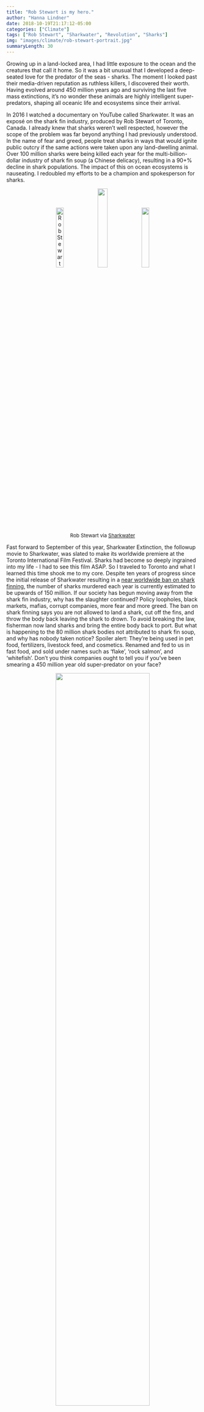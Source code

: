 ```yaml
---
title: "Rob Stewart is my hero."
author: "Hanna Lindner"
date: 2018-10-19T21:17:12-05:00
categories: ["Climate"]
tags: ["Rob Stewart", "Sharkwater", "Revolution", "Sharks"]
img: "images/climate/rob-stewart-portrait.jpg"
summaryLength: 30
---
```


Growing up in a land-locked area, I had little exposure to the ocean and the creatures that call it home. So it was a bit unusual that I developed a deep-seated love for the predator of the seas - sharks. The moment I looked past their media-driven reputation as ruthless killers, I discovered their worth. Having evolved around 450 million years ago and surviving the last five mass extinctions, it's no wonder these animals are highly intelligent super-predators, shaping all oceanic life and ecosystems since their arrival.  

In 2016 I watched a documentary on YouTube called Sharkwater. It was an exposé on the shark fin industry, produced by Rob Stewart of Toronto, Canada. I already knew that sharks weren't well respected, however the scope of the problem was far beyond anything I had previously understood. In the name of fear and greed, people treat sharks in ways that would ignite public outcry if the same actions were taken upon any land-dwelling animal. Over 100 million sharks were being killed each year for the multi-billion-dollar industry of shark fin soup (a Chinese delicacy), resulting in a 90+\% decline in shark populations. The impact of this on ocean ecosystems is nauseating. I redoubled my efforts to be a champion and spokesperson for sharks.

<center>
[![Rob Stewart](/images/climate/sharkwater1.png){ width=20% }](https://www.hannalindner.com/climate/sharkwater1.png)
[![](/images/climate/revolution1.jpg){ width=23% }](https://www.hannalindner.com/climate/revolution1.jpg)
[![](/images/climate/sharkwater2.jpeg){ width=20% }](https://www.hannalindner.com/climate/sharkwater2.jpeg)  
<font size="2"> 
Rob Stewart via [Sharkwater](https://www.sharkwater.com/)
</font>
</center>

Fast forward to September of this year, Sharkwater Extinction, the followup movie to Sharkwater, was slated to make its worldwide premiere at the Toronto International Film Festival. Sharks had become so deeply ingrained into my life - I had to see this film ASAP. So I traveled to Toronto and what I learned this time shook me to my core. Despite ten years of progress since the initial release of Sharkwater resulting in a [near worldwide ban on shark finning](https://awionline.org/content/international-shark-finning-bans-and-policies), the number of sharks murdered each year is currently estimated to be upwards of 150 million. If our society has begun moving away from the shark fin industry, why has the slaughter continued? Policy loopholes, black markets, mafias, corrupt companies, more fear and more greed. The ban on shark finning says you are not allowed to land a shark, cut off the fins, and throw the body back leaving the shark to drown. To avoid breaking the law, fisherman now land sharks and bring the entire body back to port. But what is happening to the 80 million shark bodies not attributed to shark fin soup, and why has nobody taken notice? Spoiler alert: They're being used in pet food, fertilizers, livestock feed, and cosmetics. Renamed and fed to us in fast food, and sold under names such as 'flake', 'rock salmon', and 'whitefish'. Don't you think companies ought to tell you if you've been smearing a 450 million year old super-predator on your face?  

<center>
[![](/images/climate/sharkbodies.jpg){ width=70% }](https://www.hannalindner.com/climate/sharkbodies.jpg)  
<font size="2"> 
Rob Stewart via [The Tribute](https://www.tribute.ca/news/canadian-filmmaker-rob-stewart-launches-kickstarter-campaign-for-sharkwater-extinction/2016/06/21/)
</font>

</center>

I got back to Philadelphia and I didn't know what to do. I spoke with friends (whom I regard as morally good people) about this revelation and the general response was "Wow, that's crazy." and that's where the conversation ended. Borderline lost, I turned to Rob for guidance. I watched Revolution, his documentary that was released in-between the two Sharkwater films. In the film Rob underscores that the problem stretches far beyond sharks. What's the point of saving sharks, the animals that outlived dinosaurs, if the world's fisheries and forests are projected to be depleted by 2048? If coral reefs, sustaining 25% of ocean life, are estimated to be dead no later than 2070? It's wasn't just about sharks anymore - it's about saving everything, ourselves included.  

Conservation is a tough sell. We tend to live our lives far removed from the destruction we create. Flushing our waste away and tossing out trash, never to be seen again. All day there are societal issues and public matters vying for our attention and money; it's a constant information war. Nobody wants to hear the negative evidence about how we are trashing our planet, because then our morals kick in and we feel the need to behave differently - and that's inconvenient. The last thing any student, working parent, or retired senior wants to do is add 'save the planet' to their to-do list. Yet we've reached a cornerstone where conservation now means preservation of human life on earth, not just the preservation of nature. What information could be more important than that? There is nothing if we don't have planet earth - Mars won't be ready within the next 50 years. Nature can live without us, but we can't live without nature.  

I'm not trying to sell myself as an environmental expert but here's what I've learned. Ocean acidification, caused by enormous amounts of carbon dioxide emissions, is perhaps one of the most pressing threats. Oceans (which take up 90+\% of all habitable space on earth and house up to 80\% of all species) absorb massive amounts of our emissions and pollutants. Due to increases in carbonic acid, anything that builds a skeleton (phytoplankton, fish, coral reefs, etc.) is [subject to dissolution](https://hannalindner.com/climate/calcifyingorganisms.pdf), eliminating keystone species and ecosystems, and greatly disrupting food chains. Oceans, starting with plankton, [produce 50-80% of all oxygen ](https://eos.org/research-spotlights/worlds-biggest-oxygen-producers-living-in-swirling-ocean-waters) on earth. [Ocean acidity has increased by 30\%](https://hannalindner.com/climate/A&O_Report.pdf) since the Industrial Revolution. A small percentage of change in acidity in your body will kill you. This is a paradigm of exponential growth feeding off finite resources.  

<center>
[![](/images/climate/albertatarsands.jpg){ width=80% }](https://www.hannalindner.com/climate/albertatarsands.jpg)  
<font size="2"> 
The Alberta Tar Sands: Image by Todd Korol (Reuters) via [The Atlantic](https://www.theatlantic.com/photo/2014/09/the-alberta-tar-sands/100820/)
</font>
</center>

If you're still here, there's a chance I've struck a moral or spiritual chord inside of you. While the problem has never been more severe, there's also never been a generation or a movement that cares more to save everything. We've let our systems and corporations run rampant, along with our own consumption-centered mindsets. Remember that no matter how far removed our lives may be from the oceans, our decisions still affect them in profound ways. Be a conscious consumer by consuming less and in smarter ways. There's enough plastic waste on earth that we never have to produce any more if we made use of what is already here. Every time you spend a dollar you're voting for the kind of future you want based on who you're giving that money to. Be mindful of what you eat by asking questions about whether it was sourced sustainably and by educating yourself. Pressure government and business leaders to implement and enforce policy that supports conservation. (U.S. general elections are in November, make sure you vote smartly!) Have conversations with your peers; when you know and understand what's happening you feel morally compelled to act. Let's bring nature back to the planet.  

I agree with Rob - we can't fight against our problems anymore. We should be fighting for a world that is beautiful for all humans and all species. Rob Stewart is my hero because he changed my perception on life and continuously instills the purpose needed to spur change and inspire others. My message has two layers.  
**1: Consider your impact; make less destructive decisions on a daily basis.**  
**2: Find what you love most about Earth, and use your skills to make a more beautiful world.**  
For Rob and I, that started with sharks.  

January 31st, 2017. [Rob Stewart went missing](https://www.miamiherald.com/news/local/community/florida-keys/article130649199.html) off the coast of Florida on a scuba diving expedition for Sharkwater Extinction, and three days later his body was recovered. It was an enormous loss for everyone, and every living thing. The Sharkwater team fulfilled Rob's vision for the film and saw it all the way through to its world premiere at TIFF, where I sat and watched with a mix of emotions. Rob Stewart is forever my hero for changing not just my world, but everyone's through his work. Now, the part of his legacy that resides within me means that it's my responsibility to try to be a hero too.  
Sharkwater Extinction is currently playing in theaters across Canada, but will make its way into US theaters, [dates TBD](https://www.sharkwater.com/) - **plan to go see it, it will change your perception**. You can download Revolution [here](http://therevolutionmovie.com/index.php/watch-the-movie/) for $3 through Vimeo. The original Sharkwater is harder to find, but Amazon still sells the DVD version [here.](https://www.amazon.com/Sharkwater-Rob-Stewart/dp/B0013D8LHW/ref=sr_1_1?ie=UTF8&qid=1538029124&sr=8-1&keywords=sharkwater+rob+stewart) Watch W5's new special on Rob [here](https://www.youtube.com/watch?v=l6vEIbzw1DI).

<center>
[![](/images/climate/IMG_5601.jpg){ width=49% }](https://www.hannalindner.com/climate/IMG_5601.jpg)
[![](/images/climate/IMG_5589.jpg){ width=40% }](https://www.hannalindner.com/climate/IMG_5589.jpg)
</center>

---
<font size="2"> 
*Header image by Rob Stewart via [Sharkwater](https://www.sharkwater.com/photo-gallery/rob-stewart-sharkwater-extinction-2/)
</font> 
